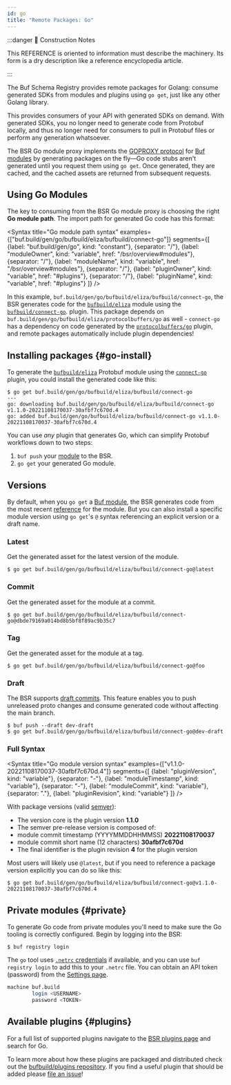 ```yaml
---
id: go
title: "Remote Packages: Go"
---
```


:::danger 🚧 Construction Notes

This REFERENCE is oriented to information must describe the machinery. Its form is a dry description like a reference
encyclopedia article.

:::


<Cards>
  <Card
    name="🖌 Tutorial"
    url="../../../tutorials/getting-started/getting-started-with-bsr"
    description="Are you ready to elevate your schema management game and streamline your development process?"
  />
  <Card
    name="🚧 How To"
    url="../how-to"
    description="Streamline Your Development: Learn how to seamlessly migrate to remote packages and take your development process to the next level."
  />
  <Card
    name="🧱 Reference"
    url="overview"
    description="Unlock the Secrets of Remote Packages: Dive deep into the world of remote packages and discover the many benefits they offer in this comprehensive guide."
  />
  <Card
    name="🏗 Explanation"
    url="../explanation"
    description="Unlock the power of remote packages and boost your productivity with our comprehensive guide, which covers understanding, building context, and implementing them in your workflow."
  />
</Cards>

The Buf Schema Registry provides remote packages for Golang: consume generated
SDKs from modules and plugins using `go get`, just like any other Golang library.

This provides consumers of your API with generated SDKs on demand. With
generated SDKs, you no longer need to generate code from Protobuf locally, and
thus no longer need for consumers to pull in Protobuf files or perform any
generation whatsoever.

The BSR Go module proxy implements the [GOPROXY protocol][goproxy] for [Buf
modules][modules] by generating packages on the fly&mdash;Go code stubs aren't
generated until you request them using `go get`. Once generated, they are cached,
and the cached assets are returned from subsequent requests.

## Using Go Modules

The key to consuming from the BSR Go module proxy is choosing the right **Go
module path**. The import path for generated Go code has this format:


<Syntax
    title="Go module path syntax"
    examples={["buf.build/gen/go/bufbuild/eliza/bufbuild/connect-go"]}
    segments={[
        {label: "buf.build/gen/go", kind: "constant"},
        {separator: "/"},
        {label: "moduleOwner", kind: "variable", href: "/bsr/overview#modules"},
        {separator: "/"},
        {label: "moduleName", kind: "variable", href: "/bsr/overview#modules"},
        {separator: "/"},
        {label: "pluginOwner", kind: "variable", href: "#plugins"},
        {separator: "/"},
        {label: "pluginName", kind: "variable", href: "#plugins"}
    ]}
/>

In this example, `buf.build/gen/go/bufbuild/eliza/bufbuild/connect-go`, the BSR generates
code for the [`bufbuild/eliza`](https://buf.build/bufbuild/eliza) module using
the [`bufbuild/connect-go`](https://buf.build/bufbuild/connect-go). plugin. This
package depends on `buf.build/gen/go/bufbuild/eliza/protocolbuffers/go` as well -
`connect-go` has a dependency on code generated by the
[`protocolbuffers/go`](https://buf.build/protocolbuffers/go) plugin, and remote packages
automatically include plugin dependencies!

## Installing packages {#go-install}

To generate the [`bufbuild/eliza`][eliza-module] Protobuf module using the
[`connect-go`][connect-go] plugin, you could install the generated code like
this:

```terminal
$ go get buf.build/gen/go/bufbuild/eliza/bufbuild/connect-go
---
go: downloading buf.build/gen/go/bufbuild/eliza/bufbuild/connect-go v1.1.0-20221108170037-30afbf7c670d.4
go: added buf.build/gen/go/bufbuild/eliza/bufbuild/connect-go v1.1.0-20221108170037-30afbf7c670d.4
```

You can use _any_ plugin that generates Go, which can simplify Protobuf
workflows down to two steps:

1. `buf push` your [module][modules] to the BSR.
1. `go get` your generated Go module.

## Versions

By default, when you `go get` a [Buf module][modules], the BSR generates code
from the most recent [reference](../overview.mdx#referencing-a-module) for the
module. But you can also install a specific module version using `go get`'s `@`
syntax referencing an explicit version or a draft name.

### Latest

Get the generated asset for the latest version of the module.

```terminal
$ go get buf.build/gen/go/bufbuild/eliza/bufbuild/connect-go@latest
```

### Commit

Get the generated asset for the module at a commit.

```terminal
$ go get buf.build/gen/go/bufbuild/eliza/bufbuild/connect-go@dbde79169a014bd8b5bf8f89ac9b35c7
```

### Tag

Get the generated asset for the module at a tag.

```terminal
$ go get buf.build/gen/go/bufbuild/eliza/bufbuild/connect-go@foo
```

### Draft

The BSR supports [draft commits][bsr-references]. This feature enables you to
push unreleased proto changes and consume generated code without affecting the
main branch.

```terminal
$ buf push --draft dev-draft
$ go get buf.build/gen/go/bufbuild/eliza/bufbuild/connect-go@dev-draft
```

### Full Syntax

<Syntax
    title="Go module version syntax"
    examples={["v1.1.0-20221108170037-30afbf7c670d.4"]}
    segments={[
        {label: "pluginVersion", kind: "variable"},
        {separator: "-"},
        {label: "moduleTimestamp", kind: "variable"},
        {separator: "-"},
        {label: "moduleCommit", kind: "variable"},
        {separator: "."},
        {label: "pluginRevision", kind: "variable"}
    ]}
/>

With package versions (valid [semver][semver]):

- The version core is the plugin version **1.1.0**
- The semver pre-release version is composed of:
- module commit timestamp (YYYYMMDDHHMMSS) **20221108170037**
- module commit short name (12 characters) **30afbf7c670d**
- The final identifier is the plugin revision **4** for the plugin version

Most users will likely use `@latest`, but if you need to reference a package
version explicitly you can do so like this:

```terminal
$ go get buf.build/gen/go/bufbuild/eliza/bufbuild/connect-go@v1.1.0-20221108170037-30afbf7c670d.4
```


## Private modules {#private}

To generate Go code from private modules you'll need to make sure the Go tooling
is correctly configured. Begin by logging into the BSR:

```terminal
$ buf registry login
```

The `go` tool uses [`.netrc` credentials][netrc] if available, and you can use
`buf registry login` to add this to your `.netrc` file. You can obtain an API
token (password) from the [Settings page][settings].

```sh title="~/.netrc"
machine buf.build
        login <USERNAME>
        password <TOKEN>
```


<EnvVars/>

## Available plugins {#plugins}

For a full list of supported plugins navigate to the [BSR plugins
page][bsr-plugins] and search for Go.

To learn more about how these plugins are packaged and distributed check out the
[bufbuild/plugins repository][bufbuild-plugins]. If you find a useful plugin
that should be added please [file an issue][bufbuild-plugins-issue]!

[go]: https://golang.org
[eliza-module]: https://buf.build/bufbuild/eliza
[connect]: https://connect.build
[connect-demo]: https://github.com/bufbuild/connect-demo
[connect-go]: https://buf.build/bufbuild/connect-go
[goproxy]: https://golang.org/ref/mod#goproxy-protocol
[modules]: ../overview.mdx#modules
[netrc]: https://golang.org/ref/mod#private-module-proxy-auth
[private]: https://golang.org/ref/mod#private-modules
[settings]: https://buf.build/settings/user
[semver]: https://semver.org
[bsr-references]: /bsr/overview#referencing-a-module
[bsr]: /bsr/overview
[bsr-plugins]: https://buf.build/plugins
[bufbuild-plugins]: https://github.com/bufbuild/plugins
[bufbuild-plugins-issue]: https://github.com/bufbuild/plugins/issues/new/choose
[javascript]: https://developer.mozilla.org/en-US/docs/Web/JavaScript
[modules]: /bsr/overview#modules
[typescript]: https://www.typescriptlang.org/
[go]: https://golang.org
